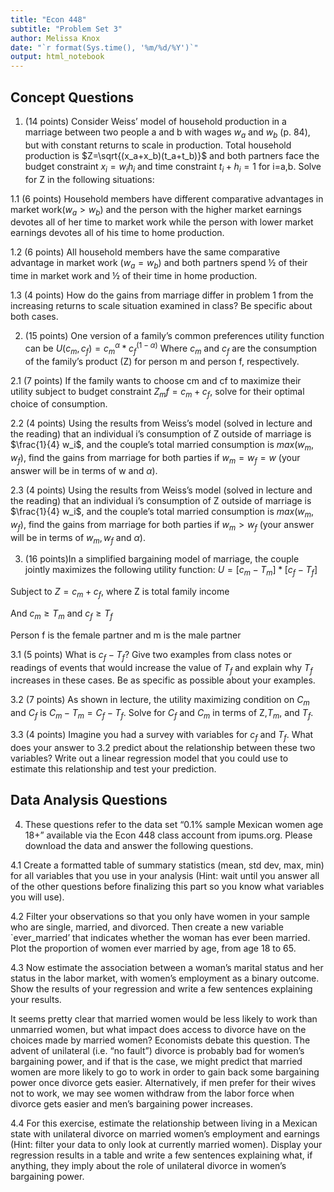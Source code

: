 ```yaml
---
title: "Econ 448"
subtitle: "Problem Set 3"
author: Melissa Knox
date: "`r format(Sys.time(), '%m/%d/%Y')`"
output: html_notebook  
---
```

## Concept Questions


1.	(14 points) Consider Weiss’ model of household production in a marriage between two people a and b with wages $w_a$ and $w_b$ (p. 84), but with constant returns to scale in production.  Total household production is $Z=\sqrt{(x_a+x_b)(t_a+t_b)}$ and both partners face the budget constraint $x_i=w_ih_i$ and time constraint $t_i+h_i=1$ for i=a,b.  Solve for Z in the following situations:

1.1 (6 points) Household members have different comparative advantages in market work($w_a>w_b$) and the person with the higher market earnings devotes all of her time to market work while the person with lower market earnings devotes all of his time to home production.

1.2 (6 points) All household members have the same comparative advantage in market work ($w_a=w_b$) and both partners spend ½ of their time in market work and ½ of their time in home production.

1.3 (4 points) How do the gains from marriage differ in problem 1 from the increasing returns to scale situation examined in class?  Be specific about both cases.

2. (15 points) One version of a family’s common preferences utility function can be 
$U(c_m,c_f )=c_m^\alpha*c_f^{(1-\alpha)}$
Where $c_m$ and $c_f$ are the consumption of the family’s product (Z) for person m and person f, respectively.  

2.1 (7 points) If the family wants to choose cm and cf to maximize their utility subject to budget constraint $Z_mf=c_m+c_f$, solve for their optimal choice of consumption.
  
2.2 (4 points) Using the results from Weiss’s model (solved in lecture and the reading) that an individual i’s consumption of Z outside of marriage is $\frac{1}{4} w_i$, and the couple’s total married consumption is $max(w_m,w_f)$, find the gains from marriage for both parties if $w_m=w_f=w$ (your answer will be in terms of w and $\alpha$). 
	
2.3 (4 points) Using the results from Weiss’s model (solved in lecture and the reading) that an individual i’s consumption of Z outside of marriage is $\frac{1}{4} w_i$, and the couple’s total married consumption is $max(w_m,w_f)$, find the gains from marriage for both parties if $w_m>w_f$ (your answer will be in terms of $w_m, w_f$ and $\alpha$). 

3. (16 points)In a simplified bargaining model of marriage, the couple jointly maximizes the following utility function:
$U=[c_m - T_m]*[c_f- T_f]$

Subject to $Z= c_m+c_f$, where Z is total family income

And $c_m ≥ T_m$ and $c_f ≥ T_f$

Person f is the female partner and m is the male partner


3.1 (5 points) What is $c_f-T_f$?  Give two examples from class notes or readings of events that would increase the value of $T_f$ and explain why $T_f$ increases in these cases.  Be as specific as possible about your examples.

3.2 (7 points) As shown in lecture, the utility maximizing condition on $C_m$ and $C_f$ is $C_m - T_m = C_f- T_f$. Solve for $C_f$ and $C_m$ in terms of Z,$T_m$, and $T_f$.

3.3 (4 points) Imagine you had a survey with variables for $c_f$ and $T_f$. What does your answer to 3.2 predict about the relationship between these two variables? Write out a linear regression model that you could use to estimate this relationship and test your prediction.

## Data Analysis Questions
4. These questions refer to the data set "0.1% sample Mexican women age 18+" available via the Econ 448 class account from ipums.org.  Please download the data and answer the following questions.

4.1 Create a formatted table of summary statistics (mean, std dev, max, min) for all variables that you use in your analysis (Hint: wait until you answer all of the other questions before finalizing this part so you know what variables you will use).

4.2 Filter your observations so that you only have women in your sample who are single, married, and  divorced. Then create a new variable `ever_married' that indicates whether the woman has ever been married. Plot the proportion of women ever married by age, from age 18 to 65. 

4.3 Now estimate the association between a woman's marital status and her status in the labor market, with women's employment as a binary outcome. Show the results of your regression and write a few sentences explaining your results.

It seems pretty clear that married women would be less likely to work than unmarried women, but what impact does access to divorce have on the choices made by married women? Economists debate this question. The advent of unilateral (i.e. "no fault") divorce is probably bad for women's bargaining power, and if that is the case, we might predict that married women are more likely to go to work in order to gain back some bargaining power once divorce gets easier. Alternatively, if men prefer for their wives not to work, we may see women withdraw from the labor force when divorce gets easier and men's bargaining power increases.

4.4 For this exercise, estimate the relationship between living in a Mexican state with unilateral divorce on married women's employment and earnings (Hint: filter your data to only look at currently married women). Display your regression results in a table and write a few sentences explaining what, if anything, they imply about the role of unilateral divorce in women's bargaining power. 


